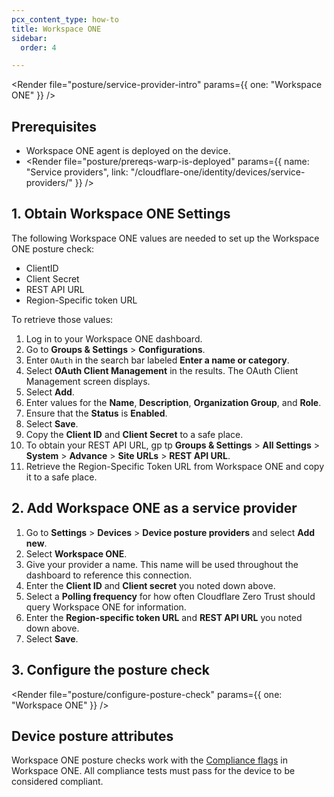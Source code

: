 ```yaml
---
pcx_content_type: how-to
title: Workspace ONE
sidebar:
  order: 4

---
```



<Render file="posture/service-provider-intro" params={{ one: "Workspace ONE" }} />

## Prerequisites

* Workspace ONE agent is deployed on the device.
* <Render file="posture/prereqs-warp-is-deployed" params={{ name: "Service providers", link: "/cloudflare-one/identity/devices/service-providers/" }} />

## 1. Obtain Workspace ONE Settings

The following Workspace ONE values are needed to set up the Workspace ONE posture check:

* ClientID
* Client Secret
* REST API URL
* Region-Specific token URL

To retrieve those values:

1. Log in to your Workspace ONE dashboard.
2. Go to **Groups & Settings** > **Configurations**.
3. Enter `OAuth` in the search bar labeled **Enter a name or category**.
4. Select **OAuth Client Management** in the results. The OAuth Client Management screen displays.
5. Select **Add**.
6. Enter values for the **Name**, **Description**, **Organization Group**, and **Role**.
7. Ensure that the **Status** is **Enabled**.
8. Select **Save**.
9. Copy the **Client ID** and **Client Secret** to a safe place.
10. To obtain your REST API URL, gp tp **Groups & Settings** > **All Settings** > **System** > **Advance** > **Site URLs** > **REST API URL**.
11. Retrieve the Region-Specific Token URL from Workspace ONE and copy it to a safe place.

## 2. Add Workspace ONE as a service provider

1. Go to **Settings** > **Devices** > **Device posture providers** and select **Add new**.
2. Select **Workspace ONE**.
3. Give your provider a name. This name will be used throughout the dashboard to reference this connection.
4. Enter the **Client ID** and **Client secret** you noted down above.
5. Select a **Polling frequency** for how often Cloudflare Zero Trust should query Workspace ONE for information.
6. Enter the **Region-specific token URL** and **REST API URL** you noted down above.
7. Select **Save**.

<Render file="posture/test-posture-provider" />

## 3. Configure the posture check

<Render file="posture/configure-posture-check" params={{ one: "Workspace ONE" }} />

## Device posture attributes

Workspace ONE posture checks work with the [Compliance flags](https://docs.vmware.com/en/VMware-Workspace-ONE-UEM/services/UEM_Managing_Devices/GUID-CompliancePolicies.html) in Workspace ONE. All compliance tests must pass for the device to be considered compliant.
